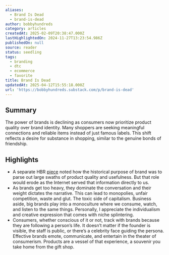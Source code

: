 ```yaml
---
aliases:
  - Brand Is Dead
  - brand-is-dead
author: bobbyhundreds
category: articles
createdAt: 2025-02-09T20:38:47.000Z
lastHighlightedOn: 2024-11-27T13:23:54.986Z
publishedOn: null
source: reader
status: seedling
tags:
  - branding
  - dtc
  - ecommerce
  - favorite
title: Brand Is Dead
updatedAt: 2025-04-12T15:55:18.000Z
url: 'https://bobbyhundreds.substack.com/p/brand-is-dead'
---
```

## Summary

The power of brands is declining as consumers now prioritize product quality over brand identity. Many shoppers are seeking meaningful connections and reliable items instead of just famous labels. This shift reflects a desire for substance in shopping, similar to the genuine bonds of friendship.

## Highlights

- A separate HBR [piece](https://hbr.org/2014/01/three-long-held-concepts-every-marketer-should-rethink) noted how the historical purpose of brand was to parse out large swaths of product quality and usefulness. But that role would erode as the Internet served that information directly to us.
- As brands get too heavy, they dominate the conversation and their weight dictates the narrative. This can lead to monopolies, unfair competition, waste and glut. The toxic side of capitalism. Business aside, big brands play into a monoculture where we consume, watch, and listen to the same things. Personally, I appreciate the individualism and creative expression that comes with niche splintering.
- Consumers, whether conscious of it or not, track with brands because they are following a person’s life. It doesn’t matter if the founder is visible, the staff is public, or there’s a celebrity face guiding the persona. Effective brands emote, communicate, and entertain in the theater of consumerism. Products are a vessel of that experience, a souvenir you take home from the gift shop.
